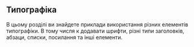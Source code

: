 
## Типографіка

В цьому розділі ви знайдете приклади використання різних елементів типографіки. В тому числя к додавати шрифти, різні типи заголовків, абзаци, списки, посилання та інші елементи.

<HeadingsExample />